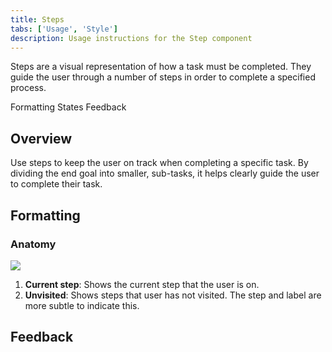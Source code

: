 ```yaml
---
title: Steps
tabs: ['Usage', 'Style']
description: Usage instructions for the Step component
---
```


<PageDescription>

Steps are a visual representation of how a task must be completed. They guide the user through a number of steps in order to complete a specified process.


</PageDescription>

<AnchorLinks>

<AnchorLink>Formatting</AnchorLink>
<AnchorLink>States</AnchorLink>
<AnchorLink>Feedback</AnchorLink>

</AnchorLinks>

## Overview

Use steps to keep the user on track when completing a specific task. By dividing the end goal into smaller, sub-tasks, it helps clearly guide the user to complete their task.

## Formatting

### Anatomy

<Row>
<Column colLg={10}>

<img src="https://res.cloudinary.com/dgcfg5cwe/image/upload/v1648434597/steps-structure_bats4a.svg"></img>

</Column>
</Row>


1. **Current step**: Shows the current step that the user is on.
2. **Unvisited**: Shows steps that user has not visited. The step and label are more subtle to indicate this.

## Feedback

<FeedbackOverview />